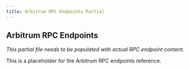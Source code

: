 ```yaml
---
title: Arbitrum RPC Endpoints Partial
---
```


## Arbitrum RPC Endpoints

*This partial file needs to be populated with actual RPC endpoint content.*

This is a placeholder for the Arbitrum RPC endpoints reference.
